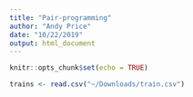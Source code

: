 ```yaml
---
title: "Pair-programming"
author: "Andy Price"
date: "10/22/2019"
output: html_document
---
```


```r
knitr::opts_chunk$set(echo = TRUE)
```

```r
trains <- read.csv("~/Downloads/train.csv")
```

